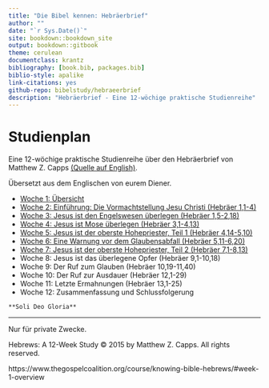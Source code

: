 ```yaml
--- 
title: "Die Bibel kennen: Hebräerbrief"
author: ""
date: "`r Sys.Date()`"
site: bookdown::bookdown_site
output: bookdown::gitbook
theme: cerulean
documentclass: krantz
bibliography: [book.bib, packages.bib]
biblio-style: apalike
link-citations: yes
github-repo: bibelstudy/hebraeerbrief
description: "Hebräerbrief - Eine 12-wöchige praktische Studienreihe"
---
```


# Studienplan

Eine 12-wöchige praktische Studienreihe über den Hebräerbrief
von Matthew Z. Capps [(Quelle auf English)](https://www.thegospelcoalition.org/course/knowing-bible-hebrews).

Übersetzt aus dem Englischen von eurem Diener.





* [Woche 1: Übersicht](#woche01)
* [Woche 2: Einführung: Die Vormachtstellung Jesu Christi (Hebräer 1,1-4)](#woche02)
* [Woche 3: Jesus ist den Engelswesen überlegen (Hebräer 1,5-2,18)](#woche03)
* [Woche 4: Jesus ist Mose überlegen (Hebräer 3,1-4,13)](#woche04)
* [Woche 5: Jesus ist der oberste Hohepriester, Teil 1 (Hebräer 4,14-5,10)](#woche05)
* [Woche 6: Eine Warnung vor dem Glaubensabfall (Hebräer 5,11-6,20)](#woche06)
* [Woche 7: Jesus ist der oberste Hohepriester, Teil 2 (Hebräer 7,1-8,13)](#woche07)
* Woche 8: Jesus ist das überlegene Opfer (Hebräer 9,1-10,18)
* Woche 9: Der Ruf zum Glauben (Hebräer 10,19-11,40)
* Woche 10: Der Ruf zur Ausdauer (Hebräer 12,1-29)
* Woche 11: Letzte Ermahnungen (Hebräer 13,1-25)
* Woche 12: Zusammenfassung und Schlussfolgerung



```block
**Soli Deo Gloria**
```

***

Nur für private Zwecke.

Hebrews: A 12-Week Study © 2015 by Matthew Z. Capps. All rights reserved.

https://www.thegospelcoalition.org/course/knowing-bible-hebrews/#week-1-overview
